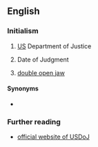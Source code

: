 {{also|dój}}
==English==

===Initialism===
{{rfc-header|Initialism}}
{{head|en|initialism}}

# {{lb|en|US}} [[US]] Department of Justice
# Date of Judgment
# {{lb|en|travel|aviation}} [[double open jaw]]

====Synonyms====
* {{l|en|USDOJ}}

===Further reading===
* [http://www.usdoj.gov/ official website of USDoJ]